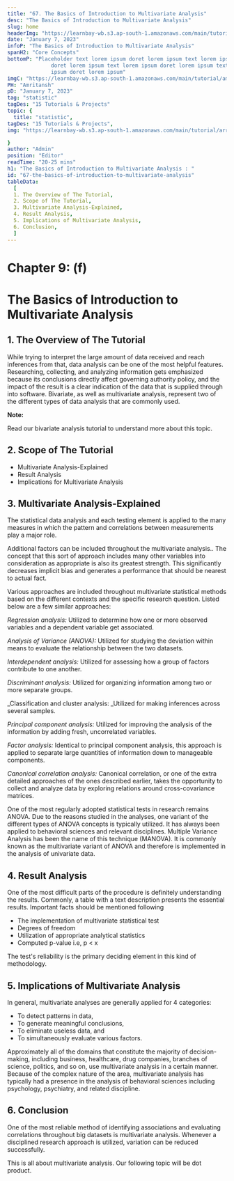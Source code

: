 ```yaml
---
title: "67. The Basics of Introduction to Multivariate Analysis"
desc: "The Basics of Introduction to Multivariate Analysis"
slug: home
headerImg: "https://learnbay-wb.s3.ap-south-1.amazonaws.com/main/tutorial/Statistics+Header.png"
date: "January 7, 2023"
infoP: "The Basics of Introduction to Multivariate Analysis"
spanH2: "Core Concepts"
bottomP: "Placeholder text lorem ipsum doret lorem ipsum text lorem ipsum
              doret lorem ipsum text lorem ipsum doret lorem ipsum text lorem
              ipsum doret lorem ipsum"
imgC: "https://learnbay-wb.s3.ap-south-1.amazonaws.com/main/tutorial/amritansh.png"
PH: "Amritansh"
pD: "January 7, 2023"
tag: "statistic"
tagDes: "15 Tutorials & Projects"
topic: {
  title: "statistic",
tagDes: "15 Tutorials & Projects",
img: "https://learnbay-wb.s3.ap-south-1.amazonaws.com/main/tutorial/arrow.png"

}
author: "Admin"
position: "Editor"
readTime: "20-25 mins"
h1: "The Basics of Introduction to Multivariate Analysis : "
id: "67-the-basics-of-introduction-to-multivariate-analysis"
tableData:
  [
  1. The Overview of The Tutorial, 
  2. Scope of The Tutorial,  
  3. Multivariate Analysis-Explained,  
  4. Result Analysis,
  5. Implications of Multivariate Analysis,
  6. Conclusion,
  ]
---
```


# **Chapter 9: (f)**


# **The Basics of Introduction to Multivariate Analysis**


## 1. The Overview of The Tutorial

While trying to interpret the large amount of data received and reach inferences from that, data analysis can be one of the most helpful features. Researching, collecting, and analyzing information gets emphasized because its conclusions directly affect governing authority policy, and the impact of the result is a clear indication of the data that is supplied through into software. Bivariate, as well as multivariate analysis, represent two of the different types of data analysis that are commonly used.


**Note:**

Read our bivariate analysis tutorial to understand more about this topic.


## 2. Scope of The Tutorial



* Multivariate Analysis-Explained
* Result Analysis
* Implications for Multivariate Analysis


## 3. Multivariate Analysis-Explained

The statistical data analysis and each testing element is applied to the many measures in which the pattern and correlations between measurements play a major role.

Additional factors can be included throughout the multivariate analysis.. The concept that this sort of approach includes many other variables into consideration as appropriate is also its greatest strength. This significantly decreases implicit bias and generates a performance that should be nearest to actual fact.

Various approaches are included throughout multivariate statistical methods based on the different contexts and the specific research question. Listed below are a few similar approaches:

_Regression analysis:_ Utilized to determine how one or more observed variables and a dependent variable get associated.

_Analysis of Variance (ANOVA):_ Utilized for studying the deviation within means to evaluate the relationship between the two datasets.

_Interdependent analysis:_ Utilized for assessing how a group of factors contribute to one another.

_Discriminant analysis:_ Utilized for organizing information among two or more separate groups.

_Classification and cluster analysis: _Utilized for making inferences across several samples.

_Principal component analysis:_ Utilized for improving the analysis of the information by adding fresh, uncorrelated variables.

_Factor analysis:_ Identical to principal component analysis, this approach is applied to separate large quantities of information down to manageable components.

_Canonical correlation analysis:_ Canonical correlation, or one of the extra detailed approaches of the ones described earlier, takes the opportunity to collect and analyze data by exploring relations around cross-covariance matrices.

One of the most regularly adopted statistical tests in research remains ANOVA. Due to the reasons studied in the analyses, one variant of the different types of ANOVA concepts is typically utilized. It has always been applied to behavioral sciences and relevant disciplines. Multiple Variance Analysis has been the name of this technique (MANOVA). It is commonly known as the multivariate variant of ANOVA and therefore is implemented in the analysis of univariate data.


## 4. Result Analysis

One of the most difficult parts of the procedure is definitely understanding the results. Commonly, a table with a text description presents the essential results. Important facts should be mentioned following



* The implementation of multivariate statistical test
* Degrees of freedom
* Utilization of appropriate analytical statistics
* Computed p-value i.e, p &lt; x

The test's reliability is the primary deciding element in this kind of methodology.


## 5. Implications of Multivariate Analysis

In general, multivariate analyses are generally applied for 4 categories: 



* To detect patterns in data, 
* To generate meaningful conclusions,
* To eliminate useless data, and 
* To simultaneously evaluate various factors. 

Approximately all of the domains that constitute the majority of decision-making, including business, healthcare, drug companies, branches of science, politics, and so on, use multivariate analysis in a certain manner. Because of the complex nature of the area, multivariate analysis has typically had a presence in the analysis of behavioral sciences including psychology, psychiatry, and related discipline.


## 6. Conclusion

One of the most reliable method of identifying associations and evaluating correlations throughout big datasets is multivariate analysis. Whenever a disciplined research approach is utilized, variation can be reduced successfully.

This is all about multivariate analysis. Our following topic will be dot product.







